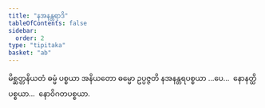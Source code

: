 ```yaml
---
title: "နအနန္တရာဒိ"
tableOfContents: false
sidebar:
  order: 2
type: "tipitaka"
basket: "ab"
---
```



<DynamicBreadcrumb />

<Division number="22">

<Paragraph number="2311">
မိစ္ဆတ္တနိယတံ ဓမ္မံ ပစ္စယာ အနိယတော ဓမ္မော ဥပ္ပဇ္ဇတိ နအနန္တရပစ္စယာ …ပေ…  နောနတ္ထိပစ္စယာ…  နောဝိဂတပစ္စယာ.
</Paragraph>
</Division>